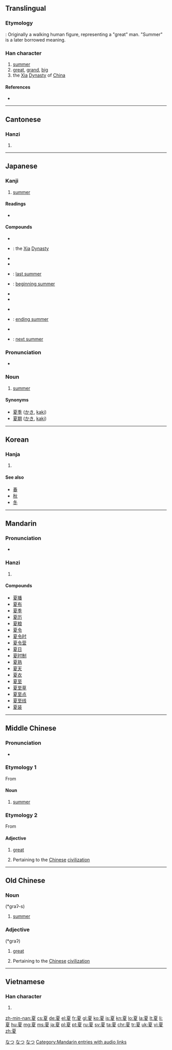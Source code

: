{{zh-hanzi-box|夏}}
==Translingual==
{{stroke order|strokes=10}}

===Etymology===
{{liushu|p}}: Originally a walking human figure, representing a "great" man. "Summer" is a later borrowed meaning.

===Han character===
{{Han char|rn=35|rad=夊|as=07|sn=10|four=1024<sub>7</sub>|canj=一山竹水 (MUHE)|ids=⿱[[𦣻]][[夂]]}}

# [[summer]]
# [[great]], [[grand]], [[big]]
# the [[w:Xia Dynasty|Xia]] [[dynasty|Dynasty]] of [[China]]

====References====
* {{Han ref|kx=0245.120|dkj=05720|dj=0485.290|hdz=20869.100|uh=590F|ud=22799|bh=AE4C|bd=44620}}

----

==Cantonese==

===Hanzi===
{{yue-hanzi|jyut=haa6|y=ha6}}

# {{defn|lang=yue|sort=夊07}}

----

==Japanese==

===Kanji===
{{ja-kanji|grade=2|rs=夊07}}

# [[summer]]

====Readings====
* {{ja-readings
|goon=[[げ]] (ge)
|kanon=[[か]] (ka)
|kun=[[なつ]] (natsu)}}

====Compounds====
{{top3}}
* {{l|ja|夏時|tr=[[かじ]], kaji}}
* {{l|ja|夏朝|tr=[[かちょう]], Kachō}}: the [[xia|Xia]] [[dynasty|Dynasty]]
* {{l|ja|夏炉冬扇|tr=[[かろとうせん]], karotōsen}}
* {{l|ja|夏至|tr=[[げし]], geshi}}
{{mid3}}
* {{l|ja|昨夏|tr=[[さっか]], sakka}}: [[last summer]]
* {{l|ja|初夏|tr=[[しょか]], shoka}}: [[beginning summer]]
* {{l|ja|夏鳥|tr=[[なつどり]], natsudori}}
* {{l|ja|夏場|tr=[[なつば]], natsuba}}
{{mid3}}
* {{l|ja|夏休|tr=[[なつやすみ]], natsuyasumi}}
* {{l|ja|晩夏|tr=[[ばんか]], banka}}: [[ending summer]]
* {{l|ja|立夏|tr=[[りっか]], rikka}}
* {{l|ja|翌夏|tr=[[よくなつ]], yokunatsu}}: [[next summer]]
{{bottom}}

===Pronunciation===
{{ja-kanjitab|なつ|yomi=k}}
* {{ja-accent-common|o|な|つ}}

===Noun===
{{ja-noun|なつ}}

# [[summer]] {{gloss|season}}

====Synonyms====
* [[夏季]] ([[かき]], [[kaki]])
* [[夏期]] ([[かき]], [[kaki]])

[[Category:1000 Japanese basic words|なつ]]
[[Category:ja:Calendar terms|なつ]]
[[Category:ja:Seasons|なつ]]

----

==Korean==

===Hanja===
{{ko-hanja|hangeul=[[하]]|rv=ha|mr=ha}}

# {{defn|lang=ko|sort=夊07}}

====See also====
* [[春]]
* [[秋]]
* [[冬]]

----

==Mandarin==

===Pronunciation===
* {{audio|zh-xià.ogg|audio|lang=cmn}}

===Hanzi===
{{cmn-hanzi|pin=[[xià]] ([[xia4]])|wg=hsia<sup>4</sup>}}

# {{defn|lang=cmn|sort=夊07}}

====Compounds====
* [[夏播]]
* [[夏布]]
* [[夏季]]
* [[夏历]]
* [[夏粮]]
* [[夏令]]
* [[夏令时]]
* [[夏令营]]
* [[夏日]]
* [[夏时制]]
* [[夏熟]]
* [[夏天]]
* [[夏衣]]
* [[夏至]]
* [[夏至草]]
* [[夏至点]]
* [[夏至线]]
* [[夏装]]

[[Category:Mandarin entries with audio links]]

----

==Middle Chinese==
{{zh-hanzi-box|夏}}

===Pronunciation===
* {{IPA|/xɛ/|lang=ltc}}

===Etymology 1===
From {{etyl|och|ltc}} {{term|夏|tr=*graʔ-s|lang=och}}

====Noun====
{{head|ltc|noun|sc=Hani|tr= ''Karlgren-Li'' xɐ‐, ''Baxter'' hæH}}

# [[summer]]

===Etymology 2===
From {{etyl|och|ltc}} {{term|夏|tr=*graʔ|lang=och}}

====Adjective====
{{head|ltc|noun|sc=Hani|tr= ''Karlgren-Li'' xɐ:, ''Baxter'' hæX}}

# [[great]]
# {{context|archaic|lang=ltc}} Pertaining to the [[Chinese]] [[civilization]]

----

==Old Chinese==

===Noun===
{{head|och|noun}} (*graʔ-s)

# [[summer]]

===Adjective===
{{head|och|adjective}} (*graʔ)

# [[great]]
# {{context|archaic|lang=och}} Pertaining to the [[Chinese]] [[civilization]]

----

==Vietnamese==

===Han character===
{{vi-hantu|[[hạ]], [[hè]]|rs=夊07}}

# {{defn|lang=vi|sort=夊07}}

[[zh-min-nan:夏]]
[[cs:夏]]
[[de:夏]]
[[el:夏]]
[[fr:夏]]
[[gl:夏]]
[[ko:夏]]
[[is:夏]]
[[kn:夏]]
[[lo:夏]]
[[la:夏]]
[[lt:夏]]
[[li:夏]]
[[hu:夏]]
[[mg:夏]]
[[ms:夏]]
[[ja:夏]]
[[pl:夏]]
[[pt:夏]]
[[ru:夏]]
[[sv:夏]]
[[ta:夏]]
[[chr:夏]]
[[tr:夏]]
[[uk:夏]]
[[vi:夏]]
[[zh:夏]]